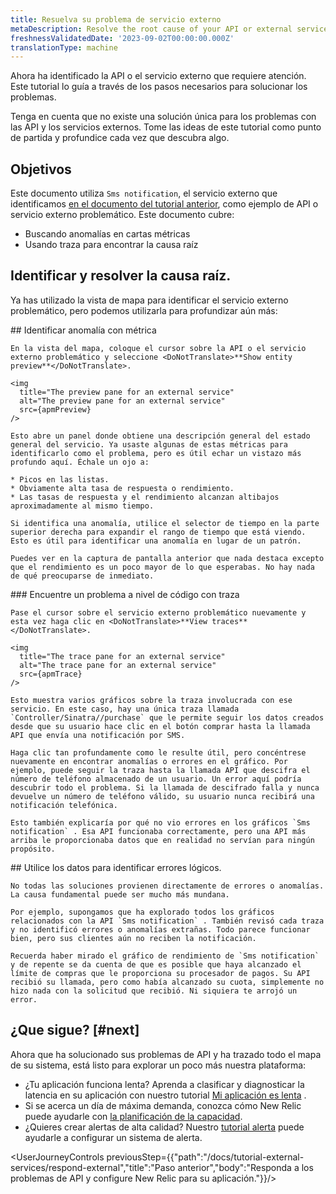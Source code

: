 ```yaml
---
title: Resuelva su problema de servicio externo
metaDescription: Resolve the root cause of your API or external service problems
freshnessValidatedDate: '2023-09-02T00:00:00.000Z'
translationType: machine
---
```




Ahora ha identificado la API o el servicio externo que requiere atención. Este tutorial lo guía a través de los pasos necesarios para solucionar los problemas.

Tenga en cuenta que no existe una solución única para los problemas con las API y los servicios externos. Tome las ideas de este tutorial como punto de partida y profundice cada vez que descubra algo.

## Objetivos

Este documento utiliza `Sms notification`, el servicio externo que identificamos [en el documento del tutorial anterior](/docs/tutorial-external-services/respond-external), como ejemplo de API o servicio externo problemático. Este documento cubre:

* Buscando anomalías en cartas métricas
* Usando traza para encontrar la causa raíz

## Identificar y resolver la causa raíz.

Ya has utilizado la vista de mapa para identificar el servicio externo problemático, pero podemos utilizarla para profundizar aún más:

<Steps>
  <Step>
    ## Identificar anomalía con métrica

    En la vista del mapa, coloque el cursor sobre la API o el servicio externo problemático y seleccione <DoNotTranslate>**Show entity preview**</DoNotTranslate>.

    <img
      title="The preview pane for an external service"
      alt="The preview pane for an external service"
      src={apmPreview}
    />

    Esto abre un panel donde obtiene una descripción general del estado general del servicio. Ya usaste algunas de estas métricas para identificarlo como el problema, pero es útil echar un vistazo más profundo aquí. Échale un ojo a:

    * Picos en las listas.
    * Obviamente alta tasa de respuesta o rendimiento.
    * Las tasas de respuesta y el rendimiento alcanzan altibajos aproximadamente al mismo tiempo.

    Si identifica una anomalía, utilice el selector de tiempo en la parte superior derecha para expandir el rango de tiempo que está viendo. Esto es útil para identificar una anomalía en lugar de un patrón.

    Puedes ver en la captura de pantalla anterior que nada destaca excepto que el rendimiento es un poco mayor de lo que esperabas. No hay nada de qué preocuparse de inmediato.
  </Step>

  <Step>
    ### Encuentre un problema a nivel de código con traza

    Pase el cursor sobre el servicio externo problemático nuevamente y esta vez haga clic en <DoNotTranslate>**View traces**</DoNotTranslate>.

    <img
      title="The trace pane for an external service"
      alt="The trace pane for an external service"
      src={apmTrace}
    />

    Esto muestra varios gráficos sobre la traza involucrada con ese servicio. En este caso, hay una única traza llamada `Controller/Sinatra//purchase` que le permite seguir los datos creados desde que su usuario hace clic en el botón comprar hasta la llamada API que envía una notificación por SMS.

    Haga clic tan profundamente como le resulte útil, pero concéntrese nuevamente en encontrar anomalías o errores en el gráfico. Por ejemplo, puede seguir la traza hasta la llamada API que descifra el número de teléfono almacenado de un usuario. Un error aquí podría descubrir todo el problema. Si la llamada de descifrado falla y nunca devuelve un número de teléfono válido, su usuario nunca recibirá una notificación telefónica.

    Esto también explicaría por qué no vio errores en los gráficos `Sms notification` . Esa API funcionaba correctamente, pero una API más arriba le proporcionaba datos que en realidad no servían para ningún propósito.
  </Step>

  <Step>
    ## Utilice los datos para identificar errores lógicos.

    No todas las soluciones provienen directamente de errores o anomalías. La causa fundamental puede ser mucho más mundana.

    Por ejemplo, supongamos que ha explorado todos los gráficos relacionados con la API `Sms notification` . También revisó cada traza y no identificó errores o anomalías extrañas. Todo parece funcionar bien, pero sus clientes aún no reciben la notificación.

    Recuerda haber mirado el gráfico de rendimiento de `Sms notification` y de repente se da cuenta de que es posible que haya alcanzado el límite de compras que le proporciona su procesador de pagos. Su API recibió su llamada, pero como había alcanzado su cuota, simplemente no hizo nada con la solicitud que recibió. Ni siquiera te arrojó un error.
  </Step>
</Steps>

## ¿Que sigue? [#next]

Ahora que ha solucionado sus problemas de API y ha trazado todo el mapa de su sistema, está listo para explorar un poco más nuestra plataforma:

* ¿Tu aplicación funciona lenta? Aprenda a clasificar y diagnosticar la latencia en su aplicación con nuestro tutorial [Mi aplicación es lenta](/docs/tutorial-app-slow/root-causes) .
* Si se acerca un día de máxima demanda, conozca cómo New Relic puede ayudarle con [la planificación de la capacidad](/docs/tutorial-peak-demand/get-started).
* ¿Quieres crear alertas de alta calidad? Nuestro [tutorial alerta](/docs/tutorial-create-alerts/create-new-relic-alerts/) puede ayudarle a configurar un sistema de alerta.

<UserJourneyControls previousStep={{"path":"/docs/tutorial-external-services/respond-external","title":"Paso anterior","body":"Responda a los problemas de API y configure New Relic para su aplicación."}}/>